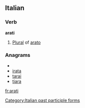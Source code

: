 ==Italian==

===Verb===
'''arati''' {{m}}

# [[plural|Plural]] of [[arato]]

===Anagrams===
* {{alphagram|aairt}}
* [[irata#Italian|irata]]
* [[tarai#Italian|tarai]]
* [[tiara#Italian|tiara]]

[[Category:Italian past participle forms]]

[[fr:arati]]